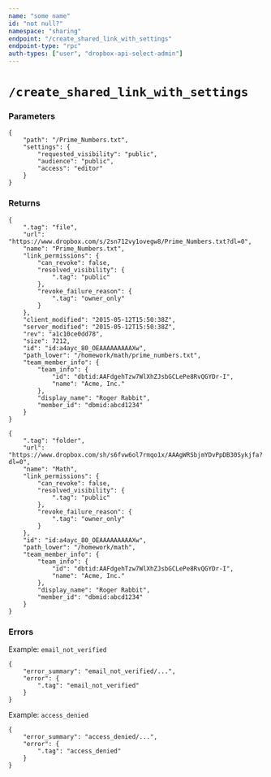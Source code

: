 ```yaml
---
name: "some name"
id: "not null?"
namespace: "sharing"
endpoint: "/create_shared_link_with_settings"
endpoint-type: "rpc"
auth-types: ["user", "dropbox-api-select-admin"]
---
```



# `/create_shared_link_with_settings`

### Parameters
```
{
    "path": "/Prime_Numbers.txt",
    "settings": {
        "requested_visibility": "public",
        "audience": "public",
        "access": "editor"
    }
}
```

### Returns
```
{
    ".tag": "file",
    "url": "https://www.dropbox.com/s/2sn712vy1ovegw8/Prime_Numbers.txt?dl=0",
    "name": "Prime_Numbers.txt",
    "link_permissions": {
        "can_revoke": false,
        "resolved_visibility": {
            ".tag": "public"
        },
        "revoke_failure_reason": {
            ".tag": "owner_only"
        }
    },
    "client_modified": "2015-05-12T15:50:38Z",
    "server_modified": "2015-05-12T15:50:38Z",
    "rev": "a1c10ce0dd78",
    "size": 7212,
    "id": "id:a4ayc_80_OEAAAAAAAAAXw",
    "path_lower": "/homework/math/prime_numbers.txt",
    "team_member_info": {
        "team_info": {
            "id": "dbtid:AAFdgehTzw7WlXhZJsbGCLePe8RvQGYDr-I",
            "name": "Acme, Inc."
        },
        "display_name": "Roger Rabbit",
        "member_id": "dbmid:abcd1234"
    }
}
```
```
{
    ".tag": "folder",
    "url": "https://www.dropbox.com/sh/s6fvw6ol7rmqo1x/AAAgWRSbjmYDvPpDB30Sykjfa?dl=0",
    "name": "Math",
    "link_permissions": {
        "can_revoke": false,
        "resolved_visibility": {
            ".tag": "public"
        },
        "revoke_failure_reason": {
            ".tag": "owner_only"
        }
    },
    "id": "id:a4ayc_80_OEAAAAAAAAAXw",
    "path_lower": "/homework/math",
    "team_member_info": {
        "team_info": {
            "id": "dbtid:AAFdgehTzw7WlXhZJsbGCLePe8RvQGYDr-I",
            "name": "Acme, Inc."
        },
        "display_name": "Roger Rabbit",
        "member_id": "dbmid:abcd1234"
    }
}
```

### Errors

Example: `email_not_verified`
```
{
    "error_summary": "email_not_verified/...",
    "error": {
        ".tag": "email_not_verified"
    }
}
```
Example: `access_denied`
```
{
    "error_summary": "access_denied/...",
    "error": {
        ".tag": "access_denied"
    }
}
```

